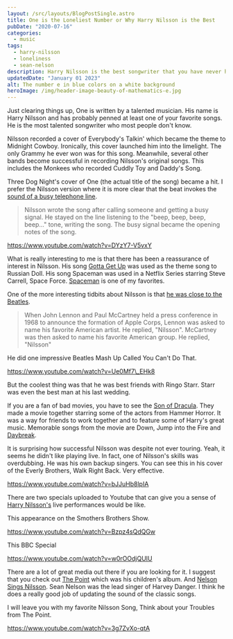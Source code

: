 ```yaml
---
layout: /src/layouts/BlogPostSingle.astro
title: One is the Loneliest Number or Why Harry Nilsson is the Best
pubDate: "2020-07-16"
categories: 
  - music
tags: 
  - harry-nilsson
  - loneliness
  - sean-nelson
description: Harry Nilsson is the best songwriter that you have never heard of. He is more than the author of one is the loneliest number.
updatedDate: "January 01 2023"
alt: The number e in blue colors on a white background
heroImage: /img/header-image-beauty-of-mathematics-e.jpg
---
```


Just clearing things up, One is written by a talented musician. His name is Harry Nilsson and has probably penned at least one of your favorite songs. He is the most talented songwriter who most people don't know.

Nilsson recorded a cover of Everybody's Talkin' which became the theme to Midnight Cowboy. Ironically, this cover launched him into the limelight. The only Grammy he ever won was for this song. Meanwhile, several other bands become successful in recording Nilsson's original songs. This includes the Monkees who recorded Cuddly Toy and Daddy's Song.

Three Dog Night's cover of One (the actual title of the song) became a hit. I prefer the Nilsson version where it is more clear that the beat invokes the [sound of a busy telephone line](https://en.wikipedia.org/wiki/One_(Harry_Nilsson_song)).

> Nilsson wrote the song after calling someone and getting a busy signal. He stayed on the line listening to the "beep, beep, beep, beep..." tone, writing the song. The busy signal became the opening notes of the song.

https://www.youtube.com/watch?v=DYzY7-V5vxY

What is really interesting to me is that there has been a reassurance of interest in Nilsson. His song [Gotta Get Up](https://www.youtube.com/watch?v=6jRh2PRa1tU) was used as the theme song to Russian Doll. His song Spaceman was used in a Netflix Series starring Steve Carrell, Space Force. [Spaceman](https://www.youtube.com/watch?v=fND5WUxwi_Y) is one of my favorites.

One of the more interesting tidbits about Nilsson is that [he was close to the Beatles](https://en.wikipedia.org/wiki/Harry_Nilsson).

> When John Lennon and Paul McCartney held a press conference in 1968 to announce the formation of Apple Corps, Lennon was asked to name his favorite American artist. He replied, "Nilsson". McCartney was then asked to name his favorite American group. He replied, "Nilsson"

He did one impressive Beatles Mash Up Called You Can't Do That.

https://www.youtube.com/watch?v=Ue0Mf7\_EHk8

But the coolest thing was that he was best friends with Ringo Starr. Starr was even the best man at his last wedding.

If you are a fan of bad movies, you have to see the [Son of Dracula](https://www.youtube.com/watch?v=cfkHN_QxNcw). They made a movie together starring some of the actors from Hammer Horror. It was a way for friends to work together and to feature some of Harry's great music. Memorable songs from the movie are Down, Jump into the Fire and [Daybreak](https://www.youtube.com/watch?v=ZI0ieDfbRWg).

It is surprising how successful Nilsson was despite not ever touring. Yeah, it seems he didn't like playing live. In fact, one of Nilsson's skills was overdubbing. He was his own backup singers. You can see this in his cover of the Everly Brothers, Walk Right Back. Very effective.

https://www.youtube.com/watch?v=bJJuHb8lpIA

There are two specials uploaded to Youtube that can give you a sense of [Harry Nilsson's](https://beautyofmathematics.com/tag/harry-nilsson/) live performances would be like.

This appearance on the Smothers Brothers Show.

https://www.youtube.com/watch?v=Bzpz4sQdQGw

This BBC Special

https://www.youtube.com/watch?v=w0rOOdjQUIU

There are a lot of great media out there if you are looking for it. I suggest that you check out [The Point](https://www.npr.org/2020/02/15/806149966/50-years-of-the-point-harry-nilsson-s-wonderful-weird-musical-fable) which was his children's album. And [Nelson Sings Nilsson](https://soundcloud.com/actualseannelson/sets/nelson-sings-nilsson-2019). Sean Nelson was the lead singer of Harvey Danger. I think he does a really good job of updating the sound of the classic songs.

I will leave you with my favorite Nilsson Song, Think about your Troubles from The Point.

https://www.youtube.com/watch?v=3g7ZvXo-qtA
